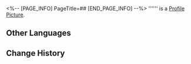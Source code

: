 <%-- [PAGE_INFO]
PageTitle=##
[END_PAGE_INFO] --%>
{{Item Infobox
|id          = 250561
|image       = Item .png
|type        = Dice Face
|invCategory = 
|rarity      = 5
|effect      = 
|description = 
}}
'''''' is a [[Profile Picture]].

==Other Languages==
{{Other Languages
|en   = 
|zhs  = 
|zht  = 
|ja   = 
|ko   = 
|es   = 
|fr   = 
|ru   = 
|th   = 
|vi   = 
|de   = 
|id   = 
|pt   = 
}}

==Change History==
{{Change History|1.6}}
